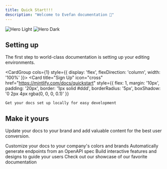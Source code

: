 ```yaml
---
title: Quick Start!!!
description: "Welcome to Evefan documentation 🚀"
---
```


<img
  className="block dark:hidden"
  src="/images/consoledesign.png"
  alt="Hero Light"
/>
<img
  className="hidden dark:block"
  src="/images/consoledesign.png"
  alt="Hero Dark"
/>

## Setting up

The first step to world-class documentation is setting up your editing environments.

<CardGroup cols={1} style={{ display: 'flex', flexDirection: 'column', width: '100%' }}>
  <Card
    title="Sign Up"
    icon="cross"
    href="https://mintlify.com/docs/quickstart"
    style={{
      flex: 1,
      margin: '10px',
      padding: '20px',
      border: '1px solid #ddd',
      borderRadius: '5px',
      boxShadow: '0 2px 4px rgba(0, 0, 0, 0.1)'
    }}
  >
    Get your docs set up locally for easy development
  </Card>
</CardGroup>

## Make it yours

Update your docs to your brand and add valuable content for the best user conversion.

<CardGroup cols={2}>
  <Card
    title="Customize Style"
    icon="palette"
    href="https://mintlify.com/docs/settings/global"
  >
    Customize your docs to your company's colors and brands
  </Card>
  <Card
    title="Reference APIs"
    icon="code"
    href="https://mintlify.com/docs/api-playground/openapi"
  >
    Automatically generate endpoints from an OpenAPI spec
  </Card>
  <Card
    title="Add Components"
    icon="screwdriver-wrench"
    href="https://mintlify.com/docs/components/accordion"
  >
    Build interactive features and designs to guide your users
  </Card>
  <Card
    title="Get Inspiration"
    icon="stars"
    href="https://mintlify.com/customers"
  >
    Check out our showcase of our favorite documentation
  </Card>
</CardGroup>
